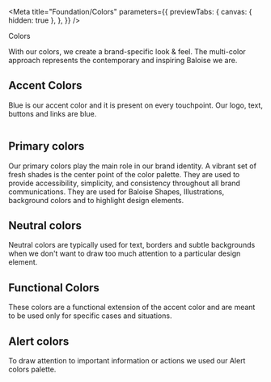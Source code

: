 
<Meta
  title="Foundation/Colors"
  parameters={{
    previewTabs: {
      canvas: { hidden: true },
    },
  }}
/>

<bal-doc-banner subtitle="Foundation">Colors</bal-doc-banner>

<bal-doc-lead>
  With our colors, we create a brand-specific look & feel. The multi-color approach represents the contemporary and
  inspiring Baloise we are.
</bal-doc-lead>

## Accent Colors

Blue is our accent color and it is present on every touchpoint. Our logo, text, buttons and links are blue.

<bal-doc-app>
  <div class="columns">
    <bal-doc-color
      class="column is-one-quarter"
      background
      color="primary"
      description="Brand Color"
      inverted
    ></bal-doc-color>
  </div>
</bal-doc-app>

## Primary colors

Our primary colors play the main role in our brand identity. A vibrant set of fresh shades is the center point of the color palette. They are used to provide accessibility, simplicity, and consistency throughout all brand communications. They are used for Baloise Shapes, Illustrations, background colors and to highlight design elements.

<bal-doc-app>
  <bal-doc-support-color color="green"></bal-doc-support-color>
</bal-doc-app>

<bal-doc-app>
  <bal-doc-support-color color="purple"></bal-doc-support-color>
</bal-doc-app>

<bal-doc-app>
  <bal-doc-support-color color="red"></bal-doc-support-color>
</bal-doc-app>

<bal-doc-app>
  <bal-doc-support-color color="yellow"></bal-doc-support-color>
</bal-doc-app>

## Neutral colors

Neutral colors are typically used for text, borders and subtle backgrounds when we don't want to draw too much attention to a particular design element.

<bal-doc-app>
  <bal-doc-support-color color="grey"></bal-doc-support-color>
</bal-doc-app>

## Functional Colors

These colors are a functional extension of the accent color and are meant to be used only for specific cases and situations.

<bal-doc-app>
  <bal-doc-support-color color="blue"></bal-doc-support-color>
</bal-doc-app>

<bal-doc-app>
  <bal-doc-support-color color="light-blue"></bal-doc-support-color>
</bal-doc-app>

## Alert colors

To draw attention to important information or actions we used our Alert colors palette.

<bal-doc-app>
  <bal-doc-support-color color="info"></bal-doc-support-color>
</bal-doc-app>

<bal-doc-app>
  <bal-doc-support-color color="success"></bal-doc-support-color>
</bal-doc-app>

<bal-doc-app>
  <bal-doc-support-color color="warning"></bal-doc-support-color>
</bal-doc-app>

<bal-doc-app>
  <bal-doc-support-color color="danger"></bal-doc-support-color>
</bal-doc-app>

<bal-doc-github link="/stories/foundation/01-colors.stories.mdx"></bal-doc-github>
